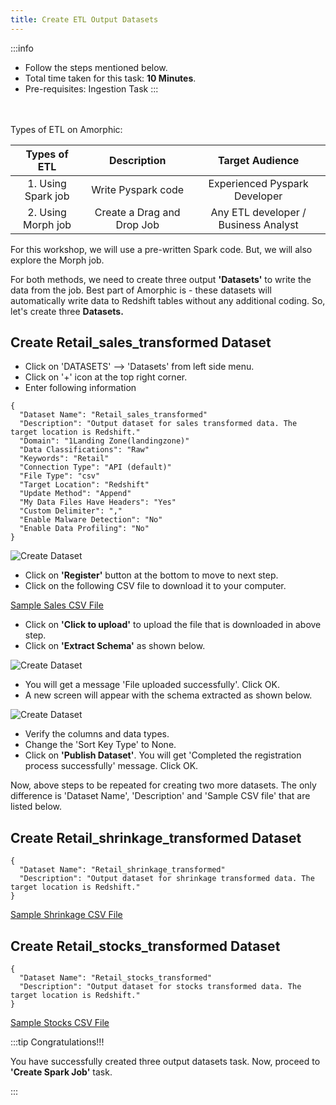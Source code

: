 ```yaml
---
title: Create ETL Output Datasets
---
```


:::info
- Follow the steps mentioned below.
- Total time taken for this task:  **10 Minutes**.
- Pre-requisites: Ingestion Task
:::

<br/><br/>
Types of ETL on Amorphic:

| Types of ETL      | Description | Target Audience |
| :----: | :----: |  :----: |
| 1. Using Spark job       | Write Pyspark code        |  Experienced Pyspark Developer       |
| 2. Using Morph job       | Create a Drag and Drop Job       |  Any ETL developer / Business Analyst        |

For this workshop, we will use a pre-written Spark code. But, we will also explore the Morph job. 

For both methods, we need to create three output **'Datasets'** to write the data from the job. Best part of Amorphic is - these datasets will automatically write data to Redshift tables without any additional coding.   So, let's create three **Datasets.**

## Create Retail_sales_transformed Dataset

- Click on 'DATASETS' --> 'Datasets' from left side menu. 
- Click on '+' icon at the top right corner.
- Enter following information 

```
{
  "Dataset Name": "Retail_sales_transformed"
  "Description": "Output dataset for sales transformed data. The target location is Redshift."
  "Domain": "1Landing Zone(landingzone)"
  "Data Classifications": "Raw"
  "Keywords": "Retail"
  "Connection Type": "API (default)"
  "File Type": "csv"
  "Target Location": "Redshift"
  "Update Method": "Append"
  "My Data Files Have Headers": "Yes"
  "Custom Delimiter": ","
  "Enable Malware Detection": "No"
  "Enable Data Profiling": "No"
}
```
![Create Dataset](./media/CreateDataset1.PNG)

- Click on **'Register'** button at the bottom to move to next step.
- Click on the following CSV file to download it to your computer.

[Sample Sales CSV File](./media/sales_trimmed.csv)

- Click on **'Click to upload'** to upload the file that is downloaded in above step.
- Click on **'Extract Schema'** as shown below.

![Create Dataset](./media/CreateDataset2.PNG)

- You will get a message 'File uploaded successfully'.  Click OK.
- A new screen will appear with the schema extracted as shown below. 

![Create Dataset](./media/CreateDataset3.PNG)

- Verify the columns and data types.
- Change the 'Sort Key Type' to None.
- Click on **'Publish Dataset'**. You will get 'Completed the registration process successfully' message. Click OK.

Now, above steps to be repeated for creating two more datasets.  The only difference is 'Dataset Name', 'Description' and 'Sample CSV file' that are listed below. 

## Create Retail_shrinkage_transformed Dataset

```
{
  "Dataset Name": "Retail_shrinkage_transformed"
  "Description": "Output dataset for shrinkage transformed data. The target location is Redshift."
}
```
[Sample Shrinkage CSV File](./media/shrinkage_trimmed.csv)


## Create Retail_stocks_transformed Dataset

```
{
  "Dataset Name": "Retail_stocks_transformed"
  "Description": "Output dataset for stocks transformed data. The target location is Redshift."
}
```
[Sample Stocks CSV File](./media/stocks_trimmed.csv)


:::tip Congratulations!!!

  You have successfully created three output datasets task. Now, proceed to **'Create Spark Job'** task. 

:::


